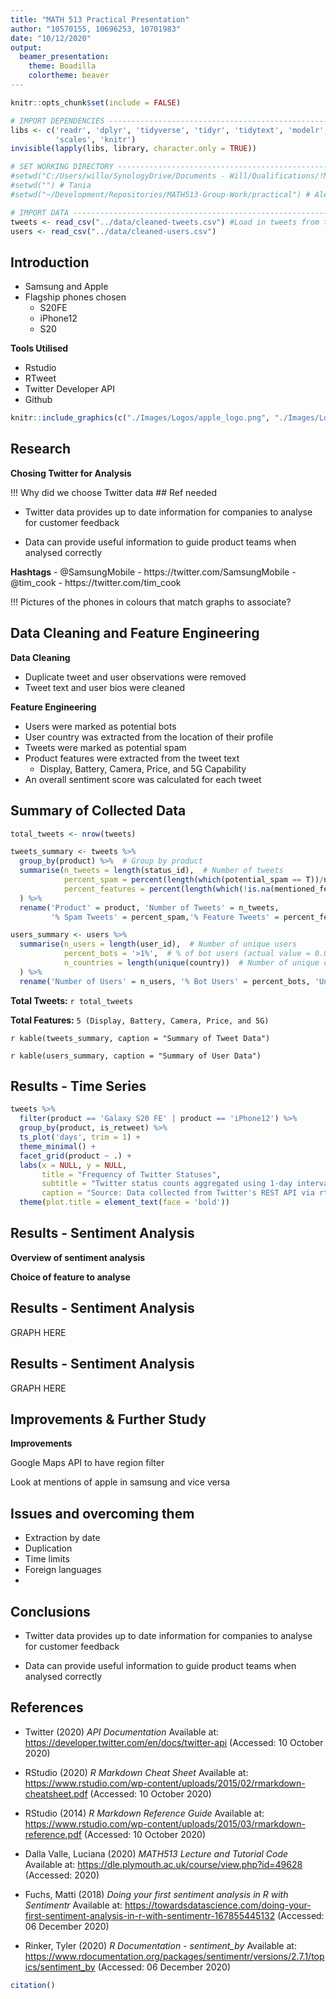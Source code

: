 ```yaml
---
title: "MATH 513 Practical Presentation"
author: "10570155, 10696253, 10701983"
date: "10/12/2020"
output: 
  beamer_presentation: 
    theme: Boadilla
    colortheme: beaver
---
```


<!-- 

OVERVIEW

  Speaker notes are kept in comments to hide from presentation unless the comment is in a code chunck
  Code requires you to have the csv data set that is available from the following GitHub repository: https://github.com/Mauzey/MATH513-Group-Work

-->

```r

knitr::opts_chunk$set(include = FALSE)

# IMPORT DEPENDENCIES -------------------------------------------------------------------------------------------------------
libs <- c('readr', 'dplyr', 'tidyverse', 'tidyr', 'tidytext', 'modelr', 'stringr', 'rtweet','knitr', 'ggplot2', 'ggthemes',
          'scales', 'knitr')
invisible(lapply(libs, library, character.only = TRUE))

# SET WORKING DIRECTORY -----------------------------------------------------------------------------------------------------
#setwd("C:/Users/willo/SynologyDrive/Documents - Will/Qualifications/!MSc Data Science/!Courses/1 MATH513 Big Data and Social Network/Assessment/MATH513-Group-Work/practical") # Will
#setwd("") # Tania
#setwd("~/Development/Repositories/MATH513-Group-Work/practical") # Alex

# IMPORT DATA ---------------------------------------------------------------------------------------------------------------
tweets <- read_csv("../data/cleaned-tweets.csv") #Load in tweets from the csv file.
users <- read_csv("../data/cleaned-users.csv")
```

<!-- 

PRESETNATION CHECKLIST

/ = complete and in presentation

/Two contrasting business related topics
  - /Apple and Samsung Intro

/social media source such as Twitter
  - /rtweet and twitter api
  - holistic view using other sources ###### NEED THIS

Range of suitable data visualization techniques
  - /Box Plot
  - /Time Series
  - /Location Map
  - /Pie Chart of Tweets - % Spam VS General VS usable feature tweets per product, normalised for easy comparison ################### NEED THIS
  - Data Frame (Tweet count) ######################### NEED THIS

/appropriate sentiment analysis
  - /sentiment by feature by product (mean/avg sentiment)
  
 
Statistical Test
  Stock price VS sentiment on a daily basis ############### NEED THIS
  Is a T-Test appropriate?  ################## NEED THIS


Manipulation techniques used and why ##### ALEX FILLING IN
    Remove hyperlinks, emojis, user mentions and hashtags
    Adding additional columns for filtering data correctly
Graphs and why

strategic business impact (Apple, Samsung)
marketing interest (Apple, Samsung)

--->



<!--- Slide 01 ------------------------------------------------------------------------------------------------------------->

## Introduction

<!--- SPEAKER NOTES:

  ...

--->

- Samsung and Apple <!-- Chosen as competing businesses due to the current releases of their flagship phones meaning data would be available. --->
- Flagship phones chosen
  + S20FE
  + iPhone12
  + S20 <!-- We chose to gather some tweets on the S20 to give us some comparable information for sentiment analysis. This allowed us to show the usefulness of the analysis process and outcomes as Samsung had supposedly listened to its fan base when developing the S20 Fan Edition. --->

**Tools Utilised**

- Rstudio
- RTweet
- Twitter Developer API <!--- Allowed us access to the twitter data to analyse --->
- Github <!-- To allow us to work on various parts of the project and keep an up to date record of changes as a team --->

```r
knitr::include_graphics(c("./Images/Logos/apple_logo.png", "./Images/Logos/samsung_logo.jpg", "./Images/Logos/rstudio_logo.png",     "./Images/Logos/twitter_logo.png"))
```

<!--- End of Slide 01 ------------------------------------------------------------------------------------------------------>






<!--- Slide 02 ------------------------------------------------------------------------------------------------------------->

## Research

<!--- SPEAKER NOTES:

  ...

--->


**Chosing Twitter for Analysis**

  !!! Why did we choose Twitter data ## Ref needed

- Twitter data provides up to date information for companies to analyse for customer feedback
- Data can provide useful information to guide product teams when analysed correctly

  <!-- Need to reference the Twitter accounts that we used to determine the #hashtags that we chose --->


**Hashtags**
- @SamsungMobile - https://twitter.com/SamsungMobile <!-- From the Samsung Mobile page we identified that the hastags #GalaxyS20 and #GalaxyS20FE were the offical hashtags used by Samsung in their Twitter posts
- @Apple - https://twitter.com/Apple <!-- We then looked for the same information from Apple but found that since the Twitter account was hacked on the 15th July 2020, Apple have not been keeping tweets on their Twitter page. (Swider, Matt (2020), TechRadar - https://www.techradar.com/news/twitter-hack-2020)  -->
- @tim_cook - https://twitter.com/tim_cook <!-- We then looked to the CEO of Apple as it was deemed most likely that he would be using the offical hashtags as deemed by Apple's marketing team, which led us to the hashatg #iphone12. -->

<!-- We also did some sample searches of other hashtags like S20 and S20FE using the advanced Twitter search on the website to determine how relevant the hashtag was. We did this simply by examining after how spread the dates were from the first 25 tweets. This research further supported our findings on the iphone12, samsungs20 and samungs20fe hashtags. -->
<!-- We came to the conclusion that it was better to use hashtags over actual profiles, both business or individual, so that we would get a wide range of opions for a fairer analysis. -->


!!! Pictures of the phones in colours that match graphs to associate?

<!--- End of Slide 02 ------------------------------------------------------------------------------------------------------>






<!--- Slide 03 ------------------------------------------------------------------------------------------------------------->

## Data Cleaning and Feature Engineering

<!--- SPEAKER NOTES:

  - We removed duplicate entries for both the tweet and user data
  
  - The tweet text and user bios were stripped of:
    - Links
    - Hash-tags
    - Emojis
    - User mentions
    
  - We marked users as bots depending on:
    - Whether the source of their tweets identified them as a bot, using keywords
    - Whether their user bio identified them as a bot, using keywords
    
  - User locations varied to the point where they couldn't be plotted:
    - We used the 'country code' package to identify the country of a user
  
  - We marked tweets as spam depending on:
    - Whether the tweet text identified it a spam, using keywords
    - Whether the author of the tweet was previously marked as a bot
  
  - We extracted the following product features from the tweet text:
    - Display, Camera, Battery, Price, and 5G Capability
  
  - We calculated a sentiment score for each tweet by:
    - Getting sentiment for each word in the tweet, and averaging the results

--->

**Data Cleaning**

- Duplicate tweet and user observations were removed
- Tweet text and user bios were cleaned

**Feature Engineering**

- Users were marked as potential bots
- User country was extracted from the location of their profile
- Tweets were marked as potential spam
- Product features were extracted from the tweet text
  + Display, Battery, Camera, Price, and 5G Capability
- An overall sentiment score was calculated for each tweet

<!--- End of Slide 03 ------------------------------------------------------------------------------------------------------>






<!--- Slide 04 ------------------------------------------------------------------------------------------------------------->

## Summary of Collected Data

<!--- SPEAKER NOTES:

  ...

--->

```r
total_tweets <- nrow(tweets)

tweets_summary <- tweets %>%
  group_by(product) %>%  # Group by product
  summarise(n_tweets = length(status_id),  # Number of tweets
            percent_spam = percent(length(which(potential_spam == T))/n_tweets),  # % spam tweets
            percent_features = percent(length(which(!is.na(mentioned_features)))/n_tweets)  # % of tweets with mentioned features
  ) %>%
  rename('Product' = product, 'Number of Tweets' = n_tweets,
         '% Spam Tweets' = percent_spam,'% Feature Tweets' = percent_features)

users_summary <- users %>%
  summarise(n_users = length(user_id),  # Number of unique users
            percent_bots = '>1%',  # % of bot users (actual value = 0.00442)
            n_countries = length(unique(country))  # Number of unique countries
  ) %>%
  rename('Number of Users' = n_users, '% Bot Users' = percent_bots, 'Unique Countries' = n_countries)
```

**Total Tweets:** `r total_tweets`

**Total Features:** `5 (Display, Battery, Camera, Price, and 5G)`

`r kable(tweets_summary, caption = "Summary of Tweet Data")`

`r kable(users_summary, caption = "Summary of User Data")`

<!--- End of Slide 04 ------------------------------------------------------------------------------------------------------>






<!--- Slide 05 ------------------------------------------------------------------------------------------------------------->

## Results - Time Series

<!--- SPEAKER NOTES:

  Due to the limitations of the free version of the Twitter API we pulled as much data as we could over the last month. 
  The release date for the S20FE was the 2nd October 2020 and for the iPhone12 was the 23rd October 2020.
  This limitation meant that the tweets we pulled are about 3 weeks after the release date for the S20FE and 1 week after the iPhone release.
  From the graph, you can see that we managed to gather a reasonable amount of tweets over the month of November.

--->

```r
tweets %>% 
  filter(product == 'Galaxy S20 FE' | product == 'iPhone12') %>%
  group_by(product, is_retweet) %>%
  ts_plot('days', trim = 1) + 
  theme_minimal() +
  facet_grid(product ~ .) +
  labs(x = NULL, y = NULL,
       title = "Frequency of Twitter Statuses",
       subtitle = "Twitter status counts aggregated using 1-day intervals by product",
       caption = "Source: Data collected from Twitter's REST API via rtweet") +
  theme(plot.title = element_text(face = 'bold'))
```

<!--- End of Slide 05 ------------------------------------------------------------------------------------------------------>







## Results - Sentiment Analysis

**Overview of sentiment analysis**


**Choice of feature to analyse**




## Results - Sentiment Analysis

GRAPH HERE




## Results - Sentiment Analysis

GRAPH HERE




## Improvements & Further Study

**Improvements**

Google Maps API to have region filter

Look at mentions of apple in samsung and vice versa




## Issues and overcoming them

- Extraction by date
- Duplication
- Time limits
- Foreign languages
- 


<!--
- Date refinement on Twitter Premium API functions only
  + Dev suite allowed limited access to full archive and 30 day extraction features
- Tweets are pulled from date to backwards to date to
  + Pull tweets in a controlled manner using weeks and days
- Possible duplication if we extracted at the same time
  + Full archive and 30 day extraction allowed for refinement of dates and pull tweets back to 2006
- Extraction limited to 18k per 15mins
  + Controlled pull of tweets with date refinement over time as retry on rate limit did not function a expected
- Foreign languages
  + Filter by language of 'en' applied to only pull English tweets

-->



## Conclusions

- Twitter data provides up to date information for companies to analyse for customer feedback

- Data can provide useful information to guide product teams when analysed correctly





## References

- Twitter (2020) *API Documentation* Available at: [https://developer.twitter.com/en/docs/twitter-api](https://developer.twitter.com/en/docs/twitter-api) (Accessed: 10 October 2020)

- RStudio (2020) *R Markdown Cheat Sheet* Available at: [https://www.rstudio.com/wp-content/uploads/2015/02/rmarkdown-cheatsheet.pdf](https://www.rstudio.com/wp-content/uploads/2015/02/rmarkdown-cheatsheet.pdf) (Accessed: 10 October 2020)

- RStudio (2014) *R Markdown Reference Guide* Available at: [https://www.rstudio.com/wp-content/uploads/2015/03/rmarkdown-reference.pdf](https://www.rstudio.com/wp-content/uploads/2015/03/rmarkdown-reference.pdf) (Accessed: 10 October 2020)

- Dalla Valle, Luciana (2020) *MATH513 Lecture and Tutorial Code* Available at: [https://dle.plymouth.ac.uk/course/view.php?id=49628](https://dle.plymouth.ac.uk/course/view.php?id=49628) (Accessed:  2020)

- Fuchs, Matti (2018) *Doing your first sentiment analysis in R with Sentimentr* Available at: [https://towardsdatascience.com/doing-your-first-sentiment-analysis-in-r-with-sentimentr-167855445132](https://towardsdatascience.com/doing-your-first-sentiment-analysis-in-r-with-sentimentr-167855445132) (Accessed: 06 December 2020)
  
- Rinker, Tyler (2020)  *R Documentation - sentiment_by* Available at:  [https://www.rdocumentation.org/packages/sentimentr/versions/2.7.1/topics/sentiment_by](https://www.rdocumentation.org/packages/sentimentr/versions/2.7.1/topics/sentiment_by) (Accessed: 06 December 2020)

```r

citation()

```

